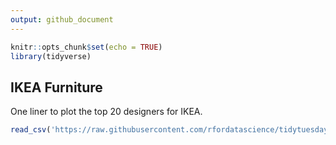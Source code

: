 ```yaml
---
output: github_document
---
```


```r
knitr::opts_chunk$set(echo = TRUE)
library(tidyverse)
```

## IKEA Furniture

One liner to plot the top 20 designers for IKEA.

```r
read_csv('https://raw.githubusercontent.com/rfordatascience/tidytuesday/master/data/2020/2020-11-03/ikea.csv') %>% dplyr::count(designer) %>% arrange(by=n) %>% data.frame() %>% tail(20) %>% ggplot(aes(fct_reorder(designer, n), y=n)) + geom_bar(stat="identity", color="#ffcc00", fill="#ffcc00", width=0.75) + coord_flip() + theme_classic() + labs(y="", x="", title="TidyTuesday - Week 45", subtitle="Top 20 designers for IKEA furnitures", caption="Data Source: Kaggle") + scale_y_continuous(expand=c(0,0)) + theme(axis.line=element_blank(), axis.ticks=element_blank(), plot.title=element_text(size=25, face="bold", family="Verdana", colour="#003399"), plot.subtitle=element_text(size=20, face="bold", family="Verdana", colour="#003399"), plot.caption=element_text(size=10, family="Verdana", colour="#003399"), axis.text=element_text(size=15, face="bold", family="Verdana", colour="#003399"))
```